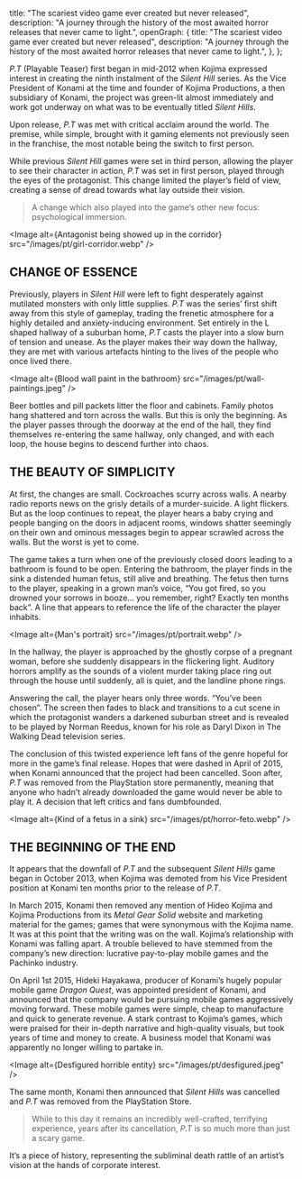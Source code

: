   title: "The scariest video game ever created but never released",
  description:
    "A journey through the history of the most awaited horror releases that never came to light.",
  openGraph: {
    title: "The scariest video game ever created but never released",
    description:
      "A journey through the history of the most awaited horror releases that never came to light.",
  },
};

*P.T* (Playable Teaser) first began in mid-2012 when Kojima expressed interest in creating the ninth instalment of the *Silent Hill* series.
As the Vice President of Konami at the time and founder of Kojima Productions, a then subsidiary of Konami,
the project was green-lit almost immediately and work got underway on what was to be eventually titled *Silent Hills*.

Upon release, *P.T* was met with critical acclaim around the world.
The premise, while simple, brought with it gaming elements not previously seen in the franchise, the most notable being the switch to first person.

While previous *Silent Hill* games were set in third person, allowing the player to see their character in action, *P.T* was set in first person, played through the eyes of the protagonist.
This change limited the player’s field of view, creating a sense of dread towards what lay outside their vision.

> A change which also played into the game’s other new focus: psychological immersion.

<Image
  alt={<span>Antagonist being showed up in the corridor</span>}
  src="/images/pt/girl-corridor.webp"
/>

## CHANGE OF ESSENCE

Previously, players in *Silent Hill* were left to fight desperately against mutilated monsters with only little supplies.
*P.T* was the series’ first shift away from this style of gameplay, trading the frenetic atmosphere for a highly detailed and anxiety-inducing environment.
Set entirely in the L shaped hallway of a suburban home, *P.T* casts the player into a slow burn of tension and unease.
As the player makes their way down the hallway, they are met with various artefacts hinting to the lives of the people who once lived there.

<Image
  alt={<span>Blood wall paint in the bathroom</span>}
  src="/images/pt/wall-paintings.jpeg"
/>

Beer bottles and pill packets litter the floor and cabinets. 
Family photos hang shattered and torn across the walls. 
But this is only the beginning. As the player passes through the doorway at the end of the hall, they find themselves re-entering the same hallway, only changed, and with each loop, 
the house begins to descend further into chaos.

## THE BEAUTY OF SIMPLICITY

At first, the changes are small. 
Cockroaches scurry across walls. 
A nearby radio reports news on the grisly details of a murder-suicide. A light flickers. 
But as the loop continues to repeat, the player hears a baby crying and people banging on the doors in adjacent rooms, 
windows shatter seemingly on their own and ominous messages begin to appear scrawled across the walls. 
But the worst is yet to come.

The game takes a turn when one of the previously closed doors leading to a bathroom is found to be open. 
Entering the bathroom, the player finds in the sink a distended human fetus, still alive and breathing. 
The fetus then turns to the player, speaking in a grown man’s voice, “You got fired, so you drowned your sorrows in booze… you remember, right? Exactly ten months back”. 
A line that appears to reference the life of the character the player inhabits.

<Image
  alt={<span>Man's portrait</span>}
  src="/images/pt/portrait.webp"
/>

In the hallway, the player is approached by the ghostly corpse of a pregnant woman, before she suddenly disappears in the flickering light. 
Auditory horrors amplify as the sounds of a violent murder taking place ring out through the house until suddenly, all is quiet, and the landline phone rings.

Answering the call, the player hears only three words. “You’ve been chosen”. 
The screen then fades to black and transitions to a cut scene in which the protagonist wanders a darkened suburban street and is revealed to be played by Norman Reedus, 
known for his role as Daryl Dixon in The Walking Dead television series.

The conclusion of this twisted experience left fans of the genre hopeful for more in the game’s final release. 
Hopes that were dashed in April of 2015, when Konami announced that the project had been cancelled. Soon after, *P.T* was removed from the PlayStation store permanently, 
meaning that anyone who hadn’t already downloaded the game would never be able to play it. 
A decision that left critics and fans dumbfounded.

<Image
  alt={<span>Kind of a fetus in a sink</span>}
  src="/images/pt/horror-feto.webp"
/>

## THE BEGINNING OF THE END

It appears that the downfall of *P.T* and the subsequent *Silent Hills* game began in October 2013, 
when Kojima was demoted from his Vice President position at Konami ten months prior to the release of *P.T*.

In March 2015, Konami then removed any mention of Hideo Kojima and Kojima Productions from its *Metal Gear Solid* website and marketing material for the games; 
games that were synonymous with the Kojima name. It was at this point that the writing was on the wall. 
Kojima’s relationship with Konami was falling apart. A trouble believed to have stemmed from the company’s new direction: 
lucrative pay-to-play mobile games and the Pachinko industry.

On April 1st 2015, Hideki Hayakawa, producer of Konami’s hugely popular mobile game *Dragon Quest*, was appointed president of Konami, 
and announced that the company would be pursuing mobile games aggressively moving forward.
These mobile games were simple, cheap to manufacture and quick to generate revenue. 
A stark contrast to Kojima’s games, which were praised for their in-depth narrative and high-quality visuals, but took years of time and money to create. 
A business model that Konami was apparently no longer willing to partake in.

<Image
  alt={<span>Desfigured horrible entity</span>}
  src="/images/pt/desfigured.jpeg"
/>

The same month, Konami then announced that *Silent Hills* was cancelled and *P.T* was removed from the PlayStation Store.

> While to this day it remains an incredibly well-crafted, terrifying experience, years after its cancellation, 
> *P.T* is so much more than just a scary game.

It’s a piece of history, representing the subliminal death rattle of an artist’s vision at the hands of corporate interest.
